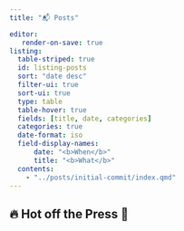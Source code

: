 ```yaml
---
title: "📬 Posts"

editor:
   render-on-save: true
listing:
  table-striped: true
  id: listing-posts
  sort: "date desc"
  filter-ui: true
  sort-ui: true
  type: table
  table-hover: true
  fields: [title, date, categories]
  categories: true
  date-format: iso
  field-display-names:
      date: "<b>When</b>"
      title: "<b>What</b>"
  contents:
    - "../posts/initial-commit/index.qmd"
---
```


## 🔥 Hot off the Press 📰

:::: {.feature}

::: {#listing-posts}
:::

::::
